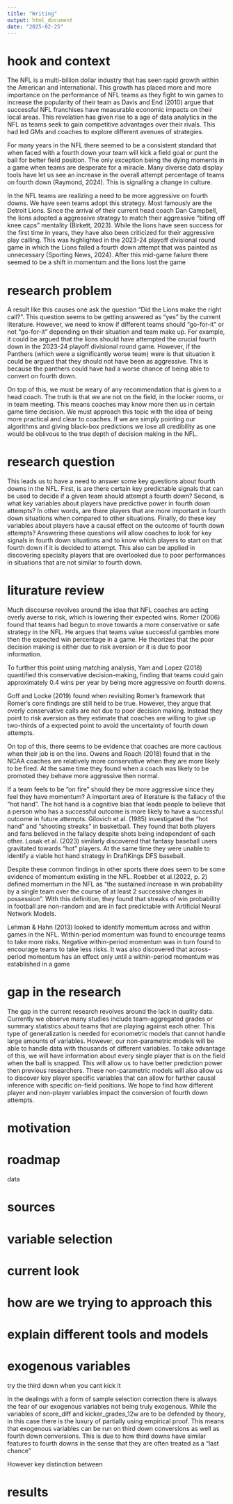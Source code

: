 ```yaml
---
title: "Writing"
output: html_document
date: "2025-02-25"
---
```



# hook and context

The NFL is a multi-billion dollar industry that has seen rapid growth within the American and International. This growth has placed more and more importance on the performance of NFL teams as they fight to win games to increase the popularity of their team as Davis and End (2010) argue that successful NFL franchises have measurable economic impacts on their local areas. This revelation has given rise to a age of data analytics in the NFL as teams seek to gain competitive advantages over their rivals. This had led GMs and coaches to explore different avenues of strategies.

For many years in the NFL there seemed to be a consistent standard that when faced with a fourth down your team will kick a field goal or punt the ball for better field position. The only exception being the dying moments in a game when teams are desperate for a miracle. Many diverse data display tools have let us see an increase in the overall attempt percentage of teams on fourth down (Raymond, 2024). This is signalling a change in culture.

In the NFL teams are realizing a need to be more aggressive on fourth downs. We have seen teams adopt this strategy. Most famously are the Detroit Lions. Since the arrival of their current head coach Dan Campbell, the lions adopted a aggressive strategy to match their aggressive “biting off knee caps” mentality (Birkett, 2023). While the lions have seen success for the first time in years, they have also been criticized for their aggressive play calling. This was highlighted in the 2023-24 playoff divisional round game in which the Lions failed a fourth down attempt that was painted as unnecessary (Sporting News, 2024). After this mid-game failure there seemed to be a shift in momentum and the lions lost the game

# research problem 

A result like this causes one ask the question “Did the Lions make the right call?”. This question seems to be getting answered as “yes” by the current literature. However, we need to know if different teams should "go-for-it" or not "go-for-it" depending on their situation and team make up. For example, it could be argued that the lions should have attempted the crucial fourth down in the 2023-24 playoff divisional round game. However, if the Panthers (which were a significantly worse team) were is that situation it could be argued that they should not have been as aggressive. This is because the panthers could have had a worse chance of being able to convert on fourth down.

On top of this, we must be weary of any recommendation that is given to a head coach. The truth is that we are not on the field, in the locker rooms, or in team meeting. This means coaches may know more then us in certain game time decision. We must approach this topic with the idea of being more practical and clear to coaches. If we are simply pointing our algorithms and giving black-box predictions we lose all credibility as one would be oblivous to the true depth of decision making in the NFL.

# research question 

This leads us to have a need to answer some key questions about fourth downs in the NFL. First, is are there certain key predictable signals that can be used to decide if a given team should attempt a fourth down? Second, is what key variables about players have predictive power in fourth down attempts? In other words, are there players that are more important in fourth down situations when compared to other situations. Finally, do these key variables about players have a causal effect on the outcome of fourth down attempts? Answering these questions will allow coaches to look for key signals in fourth down situations and to know which players to start on that fourth down if it is decided to attempt. This also can be applied in discovering specialty players that are overlooked due to poor performances in situations that are not similar to fourth down.

# liturature review 

Much discourse revolves around the idea that NFL coaches are acting overly averse to risk, which is lowering their expected wins. Romer (2006) found that teams had begun to move towards a more conservative or safe strategy in the NFL. He argues that teams value successful gambles more then the expected win percentage in a game. He theorizes that the poor decision making is either due to risk aversion or it is due to poor information.

To further this point using matching analysis, Yam and Lopez (2018) quantified this conservative decision-making, finding that teams could gain approximately 0.4 wins per year by being more aggressive on fourth downs.

Goff and Locke (2019) found when revisiting Romer’s framework that Romer’s core findings are still held to be true. However, they argue that overly conservative calls are not due to poor decision making. Instead they point to risk aversion as they estimate that coaches are willing to give up two-thirds of a expected point to avoid the uncertainty of fourth down attempts.

On top of this, there seems to be evidence that coaches are more cautious when their job is on the line. Owens and Roach (2018) found that in the NCAA coaches are relatively more conservative when they are more likely to be fired. At the same time they found when a coach was likely to be promoted they behave more aggressive then normal.


If a team feels to be “on fire” should they be more aggressive since they feel they have momentum? A important area of literature is the fallacy of the “hot hand”. The hot hand is a cognitive bias that leads people to believe that a person who has a successful outcome is more likely to have a successful outcome in future attempts. Gilovich et al. (1985) investigated the “hot hand” and “shooting streaks” in basketball. They found that both players and fans believed in the fallacy despite shots being independent of each other. Losak et al. (2023) similarly discovered that fantasy baseball users gravitated towards “hot” players. At the same time they were unable to identify a viable hot hand strategy in DraftKings DFS baseball.

Despite these common findings in other sports there does seem to be some evidence of momentum existing in the NFL. Roebber et al.(2022, p. 2) defined momentum in the NFL as “the sustained increase in win probability by a single team over the course of at least 2 successive changes in possession”. With this definition, they found that streaks of win probability in football are non-random and are in fact predictable with Artificial Neural Network Models.

Lehman & Hahn (2013) looked to identify momentum across and within games in the NFL. Within-period momentum was found to encourage teams to take more risks. Negative within-period momentum was in turn found to encourage teams to take less risks. It was also discovered that across-period momentum has an effect only until a within-period momentum was established in a game

# gap in the research

The gap in the current research revolves around the lack in quality data. Currently we observe many studies include team-aggregated grades or summary statistics about teams that are playing against each other. This type of generalization is needed for econometric models that cannot handle large amounts of variables. However, our non-parametric models will be able to handle data with thousands of different variables. To take advantage of this, we will have information about every single player that is on the field when the ball is snapped. This will allow us to have better prediction power then previous researchers. These non-parametric models will also allow us to discover key player specific variables that can allow for further causal inference with specific on-field positions. We hope to find how different player and non-player variables impact the conversion of fourth down attempts.



# motivation 

# roadmap 

data 

# sources

# variable selection

# current look








# how are we trying to approach this

# explain different tools and models

# exogenous variables

try the third down when you cant kick it


In the dealings with a form of sample selection correction there is always the fear of our exogenous variables not being truly exogenous. While the variables of score_diff and kicker_grades_12w are to be defended by theory, in this case there is the luxury of partially using empirical proof. This means that exogenous variables can be run on third down conversions as well as fourth down conversions. This is due to how third downs have similar features to fourth downs in the sense that they are often treated as a "last chance"

However key distinction between


# results 




























